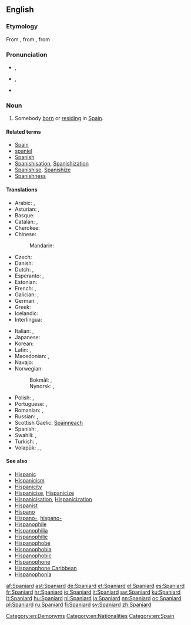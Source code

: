 ==English==

===Etymology===
From {{etyl|enm}} {{term|Spaignarde|lang=enm}}, from {{etyl|fro}} {{term|Espaignard|lang=fro}}, from {{term|Espaigne|lang=fro}}.

===Pronunciation===
* {{a|UK}} {{IPA|[ˈspæn.jəd]}}, {{X-SAMPA|["sp{n.j@d]}}
* {{a|US|CA}} {{IPA|[ˈspæn.jɚd]}}, {{X-SAMPA|["sp{n.j@`d]}}
* {{audio|en-us-Spaniard.ogg|Audio (US)}}

===Noun===
{{en-noun}}

# Somebody [[born]] or [[reside|residing]] in [[Spain]].

====Related terms====
* [[Spain]]
* [[spaniel]]
* [[Spanish]]
* [[Spanishisation]], [[Spanishization]]
* [[Spanishise]], [[Spanishize]]
* [[Spanishness]]

====Translations====
{{trans-top|somebody from Spain}}
* Arabic: {{t-|ar|إسباني|m|tr='isbaaniy|sc=Arab}}, {{t+|ar|إسبانية|f|tr='isbaníyya|sc=Arab}}
* Asturian: {{t+|ast|español|m}}, {{t+|ast|española|f}}
* Basque: {{t+|eu|espainiar}}
* Catalan: {{t+|ca|espanyol|m}}, {{t-|ca|espanyola|f}}
* Cherokee: {{t-|chr|ᎠᏍᏆᏂ|tr=Asquani|sc=Cher}}
* Chinese:
*: Mandarin: {{t-|cmn|西班牙人|tr=Xībānyárén|sc=Hani}}
* Czech: {{t+|cs|Španěl|m}}
* Danish: {{t+|da|spanier}}
* Dutch: {{t+|nl|Spanjaard|m}}, {{t+|nl|Spaanse|f}}
* Esperanto: {{t-|eo|hispano}}, {{t-|eo|hispanino}}
* Estonian: {{t-|et|hispaanlane}}
* French: {{t+|fr|Espagnol|m}}, {{t+|fr|Espagnole|f}}
* Galician: {{t+|gl|español|m}}, {{t-|gl|española|f}}
* German: {{t+|de|Spanier|m}}, {{t+|de|Spanierin|f}}
* Greek: {{t+|el|Ισπανός|m}}
* Icelandic: {{t-|is|Spánverji|m}}
* Interlingua: {{t-|ia|espaniol}}
{{trans-mid}}
* Italian: {{t+|it|spagnolo|m}}, {{t+|it|spagnola|f}}
* Japanese: {{t-|ja|スペイン人|tr=Supein-jin|sc=Jpan}}
* Korean: {{t-|ko|스페인 사람|tr=Seupein saram|sc=Kore}}
* Latin: {{t-|la|Hispanus|alt=Hispānus|m}}, {{t-|la|Hispana|alt=Hispāna|f}}
* Macedonian: {{t-|mk|Шпанец|m|tr=Špánec}},  {{t-|mk|Шпанка|f|tr=Špánka}}
* Navajo: {{tø|nv|Dibé diníí dinéʼiʼ}}
* Norwegian:
*: Bokmål: {{t+|nb|spanjol|m}},  {{t-|nb|spanier|m}}
*: Nynorsk: {{t+|nn|spanjol|m}},  {{t+|nn|spaniar|m}}
* Polish: {{t+|pl|Hiszpan|m}}, {{t+|pl|Hiszpanka|f}}
* Portuguese: {{t+|pt|espanhol|m}}, {{t+|pt|espanhola|f}}
* Romanian: {{t+|ro|spaniol|m}}, {{t+|ro|spaniolă|f}}
* Russian: {{t+|ru|испанец|m|tr=ispánec|sc=Cyrl}}, {{t+|ru|испанка|f|tr=ispánka|sc=Cyrl}}
* Scottish Gaelic: [[Spàinneach]] {{m}}
* Spanish: {{t+|es|español|m}}, {{t-|es|española|f}}
* Swahili: {{t+|sw|Mhispania}}, {{t-|sw|Mspanya}}
* Turkish: {{t+|tr|İspanyol}}, {{t-|tr|İspanyalı}}
* Volapük: {{t+|vo|Spanyänan}}, {{t-|vo|hi-Spanyänan}}, {{t-|vo|ji-Spanyänan}}
{{trans-bottom}}

====See also====
* [[Hispanic]]
* [[Hispanicism]]
* [[Hispanicity]]
* [[Hispanicise]], [[Hispanicize]]
* [[Hispanicisation]], [[Hispanicization]]
* [[Hispanist]]
* [[Hispano]]
* [[Hispano-]], [[hispano-]]
* [[Hispanophile]]
* [[Hispanophilia]]
* [[Hispanophilic]]
* [[Hispanophobe]]
* [[Hispanophobia]]
* [[Hispanophobic]]
* [[Hispanophone]]
* [[Hispanophone Caribbean]]
* [[Hispanophonia]]

[[Category:en:Demonyms]]
[[Category:en:Nationalities]]
[[Category:en:Spain]]

[[af:Spaniard]]
[[ast:Spaniard]]
[[de:Spaniard]]
[[et:Spaniard]]
[[el:Spaniard]]
[[es:Spaniard]]
[[fr:Spaniard]]
[[hr:Spaniard]]
[[io:Spaniard]]
[[it:Spaniard]]
[[sw:Spaniard]]
[[ku:Spaniard]]
[[lt:Spaniard]]
[[hu:Spaniard]]
[[nl:Spaniard]]
[[ja:Spaniard]]
[[nn:Spaniard]]
[[oc:Spaniard]]
[[pl:Spaniard]]
[[ru:Spaniard]]
[[fi:Spaniard]]
[[sv:Spaniard]]
[[zh:Spaniard]]
